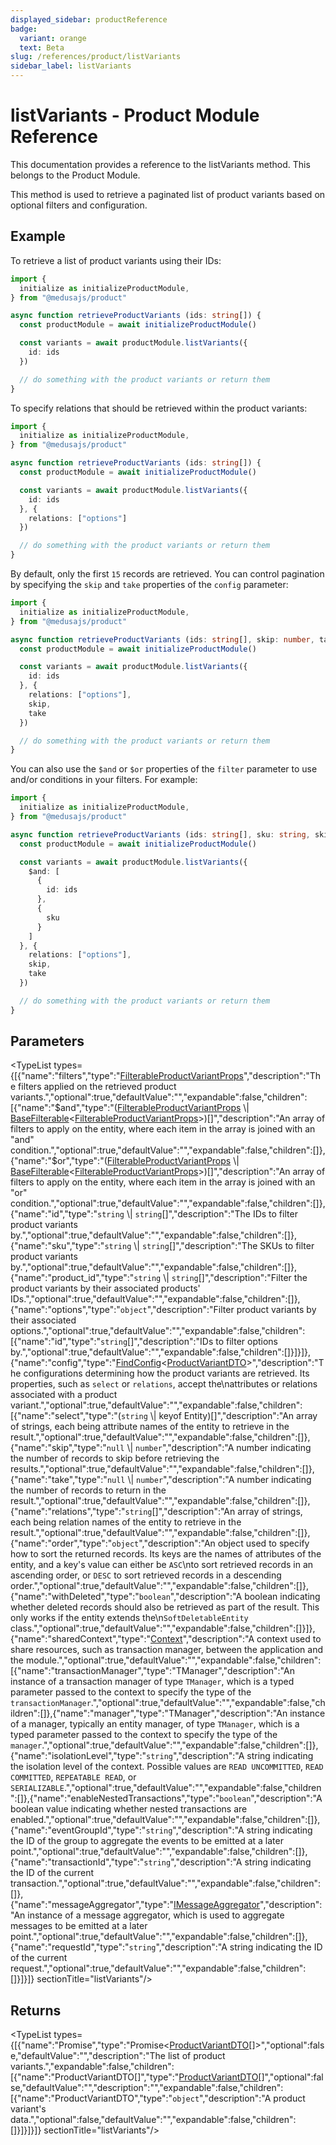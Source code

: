 ```yaml
---
displayed_sidebar: productReference
badge:
  variant: orange
  text: Beta
slug: /references/product/listVariants
sidebar_label: listVariants
---
```



# listVariants - Product Module Reference

This documentation provides a reference to the listVariants method. This belongs to the Product Module.

This method is used to retrieve a paginated list of product variants based on optional filters and configuration.

## Example

To retrieve a list of product variants using their IDs:

```ts
import {
  initialize as initializeProductModule,
} from "@medusajs/product"

async function retrieveProductVariants (ids: string[]) {
  const productModule = await initializeProductModule()

  const variants = await productModule.listVariants({
    id: ids
  })

  // do something with the product variants or return them
}
```

To specify relations that should be retrieved within the product variants:

```ts
import {
  initialize as initializeProductModule,
} from "@medusajs/product"

async function retrieveProductVariants (ids: string[]) {
  const productModule = await initializeProductModule()

  const variants = await productModule.listVariants({
    id: ids
  }, {
    relations: ["options"]
  })

  // do something with the product variants or return them
}
```

By default, only the first `15` records are retrieved. You can control pagination by specifying the `skip` and `take` properties of the `config` parameter:

```ts
import {
  initialize as initializeProductModule,
} from "@medusajs/product"

async function retrieveProductVariants (ids: string[], skip: number, take: number) {
  const productModule = await initializeProductModule()

  const variants = await productModule.listVariants({
    id: ids
  }, {
    relations: ["options"],
    skip,
    take
  })

  // do something with the product variants or return them
}
```

You can also use the `$and` or `$or` properties of the `filter` parameter to use and/or conditions in your filters. For example:

```ts
import {
  initialize as initializeProductModule,
} from "@medusajs/product"

async function retrieveProductVariants (ids: string[], sku: string, skip: number, take: number) {
  const productModule = await initializeProductModule()

  const variants = await productModule.listVariants({
    $and: [
      {
        id: ids
      },
      {
        sku
      }
    ]
  }, {
    relations: ["options"],
    skip,
    take
  })

  // do something with the product variants or return them
}
```

## Parameters

<TypeList types={[{"name":"filters","type":"[FilterableProductVariantProps](../../interfaces/product.FilterableProductVariantProps.mdx)","description":"The filters applied on the retrieved product variants.","optional":true,"defaultValue":"","expandable":false,"children":[{"name":"$and","type":"([FilterableProductVariantProps](../../interfaces/product.FilterableProductVariantProps.mdx) \\| [BaseFilterable](../../interfaces/product.BaseFilterable.mdx)&#60;[FilterableProductVariantProps](../../interfaces/product.FilterableProductVariantProps.mdx)&#62;)[]","description":"An array of filters to apply on the entity, where each item in the array is joined with an \"and\" condition.","optional":true,"defaultValue":"","expandable":false,"children":[]},{"name":"$or","type":"([FilterableProductVariantProps](../../interfaces/product.FilterableProductVariantProps.mdx) \\| [BaseFilterable](../../interfaces/product.BaseFilterable.mdx)&#60;[FilterableProductVariantProps](../../interfaces/product.FilterableProductVariantProps.mdx)&#62;)[]","description":"An array of filters to apply on the entity, where each item in the array is joined with an \"or\" condition.","optional":true,"defaultValue":"","expandable":false,"children":[]},{"name":"id","type":"`string` \\| `string`[]","description":"The IDs to filter product variants by.","optional":true,"defaultValue":"","expandable":false,"children":[]},{"name":"sku","type":"`string` \\| `string`[]","description":"The SKUs to filter product variants by.","optional":true,"defaultValue":"","expandable":false,"children":[]},{"name":"product_id","type":"`string` \\| `string`[]","description":"Filter the product variants by their associated products' IDs.","optional":true,"defaultValue":"","expandable":false,"children":[]},{"name":"options","type":"`object`","description":"Filter product variants by their associated options.","optional":true,"defaultValue":"","expandable":false,"children":[{"name":"id","type":"`string`[]","description":"IDs to filter options by.","optional":true,"defaultValue":"","expandable":false,"children":[]}]}]},{"name":"config","type":"[FindConfig](../../interfaces/product.FindConfig.mdx)&#60;[ProductVariantDTO](../../interfaces/product.ProductVariantDTO.mdx)&#62;","description":"The configurations determining how the product variants are retrieved. Its properties, such as `select` or `relations`, accept the\nattributes or relations associated with a product variant.","optional":true,"defaultValue":"","expandable":false,"children":[{"name":"select","type":"(`string` \\| keyof Entity)[]","description":"An array of strings, each being attribute names of the entity to retrieve in the result.","optional":true,"defaultValue":"","expandable":false,"children":[]},{"name":"skip","type":"`null` \\| `number`","description":"A number indicating the number of records to skip before retrieving the results.","optional":true,"defaultValue":"","expandable":false,"children":[]},{"name":"take","type":"`null` \\| `number`","description":"A number indicating the number of records to return in the result.","optional":true,"defaultValue":"","expandable":false,"children":[]},{"name":"relations","type":"`string`[]","description":"An array of strings, each being relation names of the entity to retrieve in the result.","optional":true,"defaultValue":"","expandable":false,"children":[]},{"name":"order","type":"`object`","description":"An object used to specify how to sort the returned records. Its keys are the names of attributes of the entity, and a key's value can either be `ASC`\nto sort retrieved records in an ascending order, or `DESC` to sort retrieved records in a descending order.","optional":true,"defaultValue":"","expandable":false,"children":[]},{"name":"withDeleted","type":"`boolean`","description":"A boolean indicating whether deleted records should also be retrieved as part of the result. This only works if the entity extends the\n`SoftDeletableEntity` class.","optional":true,"defaultValue":"","expandable":false,"children":[]}]},{"name":"sharedContext","type":"[Context](../../interfaces/product.Context.mdx)","description":"A context used to share resources, such as transaction manager, between the application and the module.","optional":true,"defaultValue":"","expandable":false,"children":[{"name":"transactionManager","type":"TManager","description":"An instance of a transaction manager of type `TManager`, which is a typed parameter passed to the context to specify the type of the `transactionManager`.","optional":true,"defaultValue":"","expandable":false,"children":[]},{"name":"manager","type":"TManager","description":"An instance of a manager, typically an entity manager, of type `TManager`, which is a typed parameter passed to the context to specify the type of the `manager`.","optional":true,"defaultValue":"","expandable":false,"children":[]},{"name":"isolationLevel","type":"`string`","description":"A string indicating the isolation level of the context. Possible values are `READ UNCOMMITTED`, `READ COMMITTED`, `REPEATABLE READ`, or `SERIALIZABLE`.","optional":true,"defaultValue":"","expandable":false,"children":[]},{"name":"enableNestedTransactions","type":"`boolean`","description":"A boolean value indicating whether nested transactions are enabled.","optional":true,"defaultValue":"","expandable":false,"children":[]},{"name":"eventGroupId","type":"`string`","description":"A string indicating the ID of the group to aggregate the events to be emitted at a later point.","optional":true,"defaultValue":"","expandable":false,"children":[]},{"name":"transactionId","type":"`string`","description":"A string indicating the ID of the current transaction.","optional":true,"defaultValue":"","expandable":false,"children":[]},{"name":"messageAggregator","type":"[IMessageAggregator](../../interfaces/product.IMessageAggregator.mdx)","description":"An instance of a message aggregator, which is used to aggregate messages to be emitted at a later point.","optional":true,"defaultValue":"","expandable":false,"children":[]},{"name":"requestId","type":"`string`","description":"A string indicating the ID of the current request.","optional":true,"defaultValue":"","expandable":false,"children":[]}]}]}  sectionTitle="listVariants"/>

## Returns

<TypeList types={[{"name":"Promise","type":"Promise&#60;[ProductVariantDTO](../../interfaces/product.ProductVariantDTO.mdx)[]&#62;","optional":false,"defaultValue":"","description":"The list of product variants.","expandable":false,"children":[{"name":"ProductVariantDTO[]","type":"[ProductVariantDTO](../../interfaces/product.ProductVariantDTO.mdx)[]","optional":false,"defaultValue":"","description":"","expandable":false,"children":[{"name":"ProductVariantDTO","type":"`object`","description":"A product variant's data.","optional":false,"defaultValue":"","expandable":false,"children":[]}]}]}]}  sectionTitle="listVariants"/>
